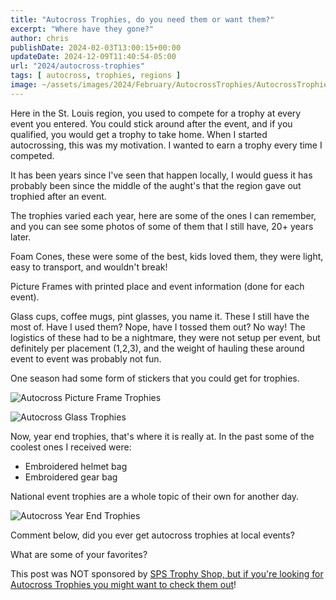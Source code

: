 ---
title: "Autocross Trophies, do you need them or want them?"
excerpt: "Where have they gone?"
author: chris
publishDate: 2024-02-03T13:00:15+00:00
updateDate: 2024-12-09T11:40:54-05:00
url: "2024/autocross-trophies"
tags: [ autocross, trophies, regions ]
image: ~/assets/images/2024/February/AutocrossTrophies/AutocrossTrophies-1.jpg
---

Here in the St. Louis region, you used to compete for a trophy at every event you entered. You could stick around after the event, and if you qualified, you would get a trophy to take home. When I started autocrossing, this was my motivation. I wanted to earn a trophy every time I competed.

It has been years since I've seen that happen locally, I would guess it has probably been since the middle of the aught's that the region gave out trophied after an event. 

The trophies varied each year, here are some of the ones I can remember, and you can see some photos of some of them that I still have, 20+ years later.

Foam Cones, these were some of the best, kids loved them, they were light, easy to transport, and wouldn't break! 

Picture Frames with printed place and event information (done for each event).

Glass cups, coffee mugs, pint glasses, you name it. These I still have the most of. Have I used them? Nope, have I tossed them out? No way! The logistics of these had to be a nightmare, they were not setup per event, but definitely per placement (1,2,3), and the weight of hauling these around event to event was probably not fun.

One season had some form of stickers that you could get for trophies.

<Image 
  src={image1}
  alt="Autocross Picture Frame Trophies" 
  title="Autocross Picture Frame Trophies" 
  width={1024} 
  height={768} 
  class="layout-responsive"
    format="webp"
/>

<Image 
  src={image2}
  alt="Autocross Glass Trophies " 
  title="Autocross Glass Trophies " 
  width={1024} 
  height={768} 
  class="layout-responsive"
    format="webp"
/>



Now, year end trophies, that's where it is really at. In the past some of the coolest ones I received were:
- Embroidered helmet bag
- Embroidered gear bag

National event trophies are a whole topic of their own for another day.

<Image 
  src={image3}
  alt="Autocross Year End Trophies" 
  title="Autocross Year End Trophies" 
  width={1024} 
  height={768} 
  class="layout-responsive"
    format="webp"
/>

Comment below, did you ever get autocross trophies at local events?

What are some of your favorites?

This post was NOT sponsored by [SPS Trophy Shop, but if you're looking for Autocross Trophies you might want to check them out](https://soloperformance.com/collections/sps-trophy-shop)!

